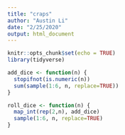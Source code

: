 ```yaml
---
title: "craps"
author: "Austin Li"
date: "2/25/2020"
output: html_document
---
```


```r
knitr::opts_chunk$set(echo = TRUE)
library(tidyverse)

add_dice <- function(n) {
  stopifnot(is.numeric(n))
  sum(sample(1:6, n, replace=TRUE))
}

roll_dice <- function(n) {
  map_int(rep(2,n), add_dice)
  sample(1:6, n, replace=TRUE)
}

```
